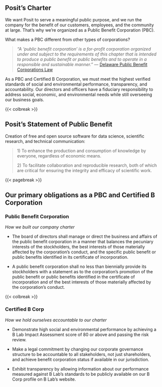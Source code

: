 ::: {.cols-2}

## Posit's Charter

We want Posit to serve a meaningful public purpose, and we run the
company for the benefit of our customers, employees, and the community
at large. That's why we're organized as a Public Benefit Corporation
(PBC).

What makes a PBC different from other types of corporations?

> *"A 'public benefit corporation' is a for-profit corporation organized
> under and subject to the requirements of this chapter that is intended
> to produce a public benefit or public benefits and to operate in a
> responsible and sustainable manner."* 
> --- [Delaware Public Benefit Corporations
> Law](https://delcode.delaware.gov/title8/c001/sc15/)

As a PBC and Certified B Corporation, we must meet the highest verified
standards of social and environmental performance, transparency, and
accountability. Our directors and officers have a fiduciary
responsibility to address social, economic, and environmental needs
while still overseeing our business goals.

{{< colbreak >}}

## Posit's Statement of Public Benefit

Creation of free and open source software for data science, scientific
research, and technical communication:

> 1\) To enhance the production and consumption of knowledge by
> everyone, regardless of economic means.
>
> 2\) To facilitate collaboration and reproducible research, both of
> which are critical for ensuring the integrity and efficacy of
> scientific work.

:::

{{< pagebreak >}}

## Our primary obligations as a PBC and Certified B Corporation

::: {.cols-2}

### Public Benefit Corporation

*How we built our company charter*

-   The board of directors shall manage or direct the business and affairs of the public benefit corporation in a manner that balances the pecuniary interests of the stockholders, the best interests of those materially affected by the corporation's conduct, and the specific public benefit or public benefits identified in its certificate of incorporation.

-   A public benefit corporation shall no less than biennially provide its stockholders with a statement as to the corporation's promotion of the public benefit or public benefits identified in the certificate of incorporation and of the best interests of those materially affected by the corporation's conduct.

{{< colbreak >}}

### Certified B Corp

*How we hold ourselves accountable to our charter*

-   Demonstrate high social and environmental performance by achieving a B Lab Impact Assessment score of 80 or above and passing the risk review.

-   Make a legal commitment by changing our corporate governance structure to be accountable to all stakeholders, not just shareholders, and achieve benefit corporation status if available in our jurisdiction.

-   Exhibit transparency by allowing information about our performance measured against B Lab's standards to be publicly available on our B Corp profile on B Lab's website.

:::

